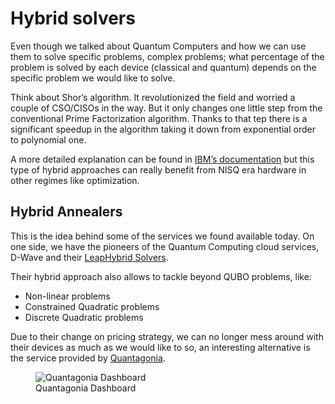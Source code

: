 # Hybrid solvers

Even though we talked about Quantum Computers and how we can use them to solve specific problems, complex problems; what percentage of the problem is solved by each device (classical and quantum) depends on the specific problem we would like to solve. 

Think about Shor's algorithm. It revolutionized the field and worried a couple of CSO/CISOs in the way. But it only changes one little step from the conventional Prime Factorization algorithm. Thanks to that tep there is a significant speedup in the algorithm taking it down from exponential order to polynomial one.

A more detailed explanation can be found in [IBM's documentation](https://learning.quantum.ibm.com/course/fundamentals-of-quantum-algorithms/phase-estimation-and-factoring) but this type of hybrid approaches can really benefit from NISQ era hardware in other regimes like optimization.

## Hybrid Annealers

This is the idea behind some of the services we found available today. On one side, we have the pioneers of the Quantum Computing cloud services, D-Wave and their [LeapHybrid Solvers](https://docs.dwavequantum.com/en/latest/industrial_optimization/leap_hybrid.html).

Their hybrid approach also allows to tackle beyond QUBO problems, like:

* Non-linear problems
* Constrained Quadratic problems
* Discrete Quadratic problems

Due to their change on pricing strategy, we can no longer mess around with their devices as much as we would like to so, an interesting alternative is the service provided by [Quantagonia](https://www.quantagonia.com/).

![Quantagonia Dashboard](assets/quantagonia.png)